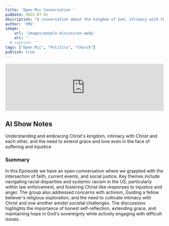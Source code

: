 ```yaml
---
title: 'Open Mic Conversation '
pubDate: 2022-07-01
description: "A conversation about the kingdom of God, intimacy with Christ and each other, and the need to extend grace and love even in the face of suffering and injustice"
author: 'YMG'
image:
    url: 'images/people-discussion.webp'
    alt: ''
  # caption: '' 
tags: ["Open Mic", "Politics", "Church"]
publish: true
---
```


<iframe title="Open Mic Conversation - Spirituality and some politics (Episode 00)" height="150" width="100%" style="border: none;" scrolling="no" data-name="pb-iframe-player" src="https://www.podbean.com/player-v2/?i=6m3p4-1735543-pb&from=pb6admin&share=1&download=1&rtl=0&fonts=Arial&skin=60a0c8&font-color=auto&logo_link=episode_page&btn-skin=7" allowfullscreen=""></iframe> 

## AI Show Notes

Understanding and embracing Christ's kingdom, intimacy with Christ and each other, and the need to extend grace and love even in the face of suffering and injustice

### Summary

In this Epoisode we have an open comversation where we grappled with the intersection of faith, current events, and social justice. Key themes include navigating racial disparities and systemic racism in the US, particularly within law enforcement, and fostering Christ-like responses to injustice and anger. The group also addressed concerns with activism, Guiding a fellow believer's religious exploration, and the need to cultivate intimacy with Christ and one another amidst societal challenges. The discussions highlights the importance of honest self-reflection, extending grace, and maintaining hope in God's sovereignty while actively engaging with difficult issues.

